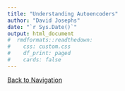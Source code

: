```yaml
---
title: "Understanding Autoencoders"
author: "David Josephs"
date: "`r Sys.Date()`"
output: html_document
#  rmdformats::readthedown:
#    css: custom.css
#    df_print: paged
#    cards: false
---
```

[Back to Navigation](DSblog.html)
